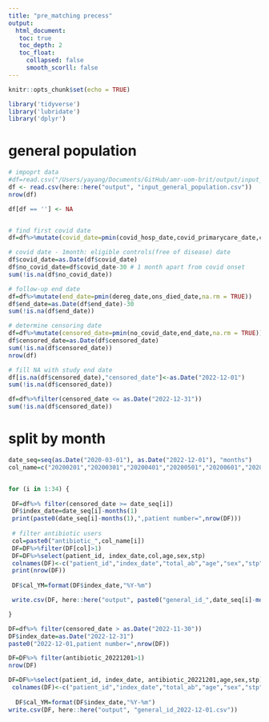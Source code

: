 ```yaml
---
title: "pre_matching precess"
output: 
  html_document:
   toc: true
   toc_depth: 2
   toc_float:
     collapsed: false
     smooth_scorll: false
---
```


```r
knitr::opts_chunk$set(echo = TRUE)
```


```r
library('tidyverse')
library('lubridate')
library('dplyr')
```

# general population
```r
# impoprt data
#df=read.csv("/Users/yayang/Documents/GitHub/amr-uom-brit/output/input_general_population.csv")
df <- read.csv(here::here("output", "input_general_population.csv"))
nrow(df)

df[df == ''] <- NA


# find first covid date
df=df%>%mutate(covid_date=pmin(covid_hosp_date,covid_primarycare_date,covid_SGSS_date,covid_died_date_cpns,covid_died_date_ons,na.rm = TRUE))

# covid date - 1month: eligible controls(free of disease) date
df$covid_date=as.Date(df$covid_date)
df$no_covid_date=df$covid_date-30 # 1 month apart from covid onset
sum(!is.na(df$no_covid_date))

# follow-up end date 
df=df%>%mutate(end_date=pmin(dereg_date,ons_died_date,na.rm = TRUE))
df$end_date=as.Date(df$end_date)-30
sum(!is.na(df$end_date))

# determine censoring date
df=df%>%mutate(censored_date=pmin(no_covid_date,end_date,na.rm = TRUE))
df$censored_date=as.Date(df$censored_date)
sum(!is.na(df$censored_date))
nrow(df)

# fill NA with study end date
df[is.na(df$censored_date),"censored_date"]<-as.Date("2022-12-01")
sum(!is.na(df$censored_date))

df=df%>%filter(censored_date <= as.Date("2022-12-31"))
sum(!is.na(df$censored_date))

```

# split by month
```r
date_seq=seq(as.Date("2020-03-01"), as.Date("2022-12-01"), "months")
col_name=c("20200201","20200301","20200401","20200501","20200601","20200701","20200801","20200901","20201001","20201101","20201201","20210101","20210201","20210301","20210401","20210501","20210601","20210701","20210801","2021090","20211001","20211101","20211201","20220101","20220201","20220301","20220401","20220501","20220601","20220701","20220801","20220901","20221001","20221101","20221201")


for (i in 1:34) {
  
 DF=df%>% filter(censored_date >= date_seq[i])
 DF$index_date=date_seq[i]-months(1)
 print(paste0(date_seq[i]-months(1),",patient number=",nrow(DF)))
 
 # filter antibiotic users
 col=paste0("antibiotic_",col_name[i])
 DF=DF%>%filter(DF[col]>1)
 DF=DF%>%select(patient_id, index_date,col,age,sex,stp)
 colnames(DF)<-c("patient_id","index_date","total_ab","age","sex","stp")
 print(nrow(DF))
 
 DF$cal_YM=format(DF$index_date,"%Y-%m")

 write.csv(DF, here::here("output", paste0("general_id_",date_seq[i]-months(1),".csv")))

}

DF=df%>% filter(censored_date > as.Date("2022-11-30"))
DF$index_date=as.Date("2022-12-31")
paste0("2022-12-01,patient number=",nrow(DF))

DF=DF%>% filter(antibiotic_20221201>1)
nrow(DF)

DF=DF%>%select(patient_id, index_date, antibiotic_20221201,age,sex,stp)
 colnames(DF)<-c("patient_id","index_date","total_ab","age","sex","stp")
 
  DF$cal_YM=format(DF$index_date,"%Y-%m")
write.csv(DF, here::here("output", "general_id_2022-12-01.csv"))


```
